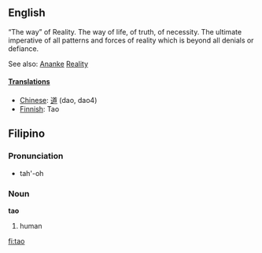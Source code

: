 ==English==
“The way” of Reality. The way of life, of truth, of necessity. The ultimate imperative of all patterns and forces of reality which is beyond all denials or defiance. 

See also: [[Ananke]] [[Reality]]

==== [[Translation]]s ====
*[[Chinese]]: [[道]] (dao, dao4)
*[[Finnish]]: Tao

==Filipino==
===Pronunciation===
*tah'-oh

===Noun===
'''tao'''
#human

[[fi:tao]]